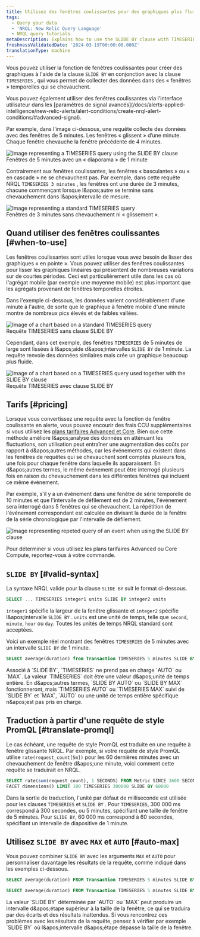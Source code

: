 ```yaml
---
title: Utilisez des fenêtres coulissantes pour des graphiques plus fluides
tags:
  - Query your data
  - 'NRQL: New Relic Query Language'
  - NRQL query tutorials
metaDescription: Explains how to use the SLIDE BY clause with TIMESERIES to smooth out "spiky" charts.
freshnessValidatedDate: '2024-03-19T00:00:00.000Z'
translationType: machine
---
```


Vous pouvez utiliser la fonction de fenêtres coulissantes pour créer des graphiques à l'aide de la clause `SLIDE BY` en conjonction avec la clause `TIMESERIES` , qui vous permet de collecter des données dans des « fenêtres » temporelles qui se chevauchent.

<Callout variant="tip">
  Vous pouvez également utiliser des fenêtres coulissantes via l'interface utilisateur dans les [paramètres de signal avancés](/docs/alerts-applied-intelligence/new-relic-alerts/alert-conditions/create-nrql-alert-conditions/#advanced-signal).
</Callout>

Par exemple, dans l’image ci-dessous, une requête collecte des données avec des fenêtres de 5 minutes. Les fenêtres « glissent » d’une minute. Chaque fenêtre chevauche la fenêtre précédente de 4 minutes.

<img title="TIMESERIES query with SLIDE BY clause" alt="Image representing a TIMESERIES query using the SLIDE BY clause" src="/images/queries-nrql_diagram_slide-by-window-time-series.webp" />

<figcaption>
  Fenêtres de 5 minutes avec un « diaporama » de 1 minute
</figcaption>

Contrairement aux fenêtres coulissantes, les fenêtres « basculantes » ou « en cascade » ne se chevauchent pas. Par exemple, dans cette requête NRQL `TIMESERIES 3 minutes` , les fenêtres ont une durée de 3 minutes, chacune commençant lorsque l&amp;apos;autre se termine sans chevauchement dans l&amp;apos;intervalle de mesure.

<img title="TIMESERIES query without SLIDE BY clause" alt="Image representing a standard TIMESERIES query" src="/images/queries-nrql_diagram_non-sliding-window-time-series.webp" />

<figcaption>
  Fenêtres de 3 minutes sans chevauchement ni « glissement ».
</figcaption>

## Quand utiliser des fenêtres coulissantes [#when-to-use]

Les fenêtres coulissantes sont utiles lorsque vous avez besoin de lisser des graphiques « en pointe ». Vous pouvez utiliser des fenêtres coulissantes pour lisser les graphiques linéaires qui présentent de nombreuses variations sur de courtes périodes. Ceci est particulièrement utile dans les cas où l'agrégat mobile (par exemple une moyenne mobile) est plus important que les agrégats provenant de fenêtres temporelles étroites.

Dans l'exemple ci-dessous, les données varient considérablement d'une minute à l'autre, de sorte que le graphique à fenêtre mobile d'une minute montre de nombreux pics élevés et de faibles vallées.

<img title="TIMESERIES query without SLIDE BY clause" alt="Image of a chart based on a standard TIMESERIES query" src="/images/queries-nrql_screenshot-full_timeseries-spiky-NRQL-query-builder.webp" />

<figcaption>
  Requête TIMESERIES sans clause SLIDE BY
</figcaption>

Cependant, dans cet exemple, des fenêtres `TIMESERIES` de 5 minutes de large sont lissées à l&amp;apos;aide d&amp;apos;intervalles `SLIDE BY` de 1 minute. La requête renvoie des données similaires mais crée un graphique beaucoup plus fluide.

<img title="SLIDE BY used with TIMESERIES" alt="Image of a chart based on a TIMESERIES query used together with the SLIDE BY clause" src="/images/queries-nrql_screenshot-full_timeseries-smoothed-with-slide-by-NRQL-query-builder.webp" />

<figcaption>
  Requête TIMESERIES avec clause SLIDE BY
</figcaption>

## Tarifs [#pricing]

Lorsque vous convertissez une requête avec la fonction de fenêtre coulissante en alerte, vous pouvez encourir des frais CCU supplémentaires si vous utilisez les [plans tarifaires Advanced et Core](https://newrelic.com/pricing/compute#pricing_plan-compute). Bien que cette méthode améliore l&amp;apos;analyse des données en atténuant les fluctuations, son utilisation peut entraîner une augmentation des coûts par rapport à d&amp;apos;autres méthodes, car les événements qui existent dans les fenêtres de requêtes qui se chevauchent sont comptés plusieurs fois, une fois pour chaque fenêtre dans laquelle ils apparaissent. En d&amp;apos;autres termes, le même événement peut être interrogé plusieurs fois en raison du chevauchement dans les différentes fenêtres qui incluent ce même événement.

Par exemple, s'il y a un événement dans une fenêtre de série temporelle de 10 minutes et que l'intervalle de défilement est de 2 minutes, l'événement sera interrogé dans 5 fenêtres qui se chevauchent. La répétition de l'événement correspondant est calculée en divisant la durée de la fenêtre de la série chronologique par l'intervalle de défilement.

<img title="TIMESERIES query example with SLIDE BY clause" alt="Image representing repeted query of an event when using the SLIDE BY clause" src="/images/queries-nrql_diagram_slide-by-window-time-series-example.webp" />

Pour déterminer si vous utilisez les plans tarifaires Advanced ou Core Compute, reportez-vous à votre commande.

## `SLIDE BY` [#valid-syntax]

La syntaxe NRQL valide pour la clause `SLIDE BY` suit le format ci-dessous.

```sql
SELECT ... TIMESERIES integer1 units SLIDE BY integer2 units
```

`integer1` spécifie la largeur de la fenêtre glissante et `integer2` spécifie l&amp;apos;intervalle `SLIDE BY` . `units` est une unité de temps, telle que `second`, `minute`, `hour` ou `day`. Toutes les unités de temps NRQL standard sont acceptées.

Voici un exemple réel montrant des fenêtres `TIMESERIES` de 5 minutes avec un intervalle `SLIDE BY` de 1 minute.

```sql
SELECT average(duration) from Transaction TIMESERIES 5 minutes SLIDE BY 1 minute
```

<Callout variant="tip">
  Associé à `SLIDE BY`, `TIMESERIES` ne prend pas en charge `AUTO` ou `MAX`. La valeur `TIMESERIES` doit être une valeur d&amp;apos;unité de temps entière. En d&amp;apos;autres termes, `SLIDE BY AUTO` ou `SLIDE BY MAX` fonctionneront, mais `TIMESERIES AUTO` ou `TIMESERIES MAX` suivi de `SLIDE BY` et `MAX`, `AUTO` ou une unité de temps entière spécifique n&amp;apos;est pas pris en charge.
</Callout>

## Traduction à partir d'une requête de style PromQL [#translate-promql]

Le cas échéant, une requête de style PromQL est traduite en une requête à fenêtre glissante NRQL. Par exemple, si votre requête de style PromQL utilise `rate(request_count[5m])` pour les 60 dernières minutes avec un chevauchement de fenêtre d&amp;apos;une minute, voici comment cette requête se traduirait en NRQL.

```sql
SELECT rate(sum(request_count), 1 SECONDS) FROM Metric SINCE 3600 SECONDS AGO UNTIL NOW 
FACET dimensions() LIMIT 100 TIMESERIES 300000 SLIDE BY 60000
```

Dans la sortie de traduction, l'unité par défaut de milliseconde est utilisée pour les clauses `TIMESERIES` et `SLIDE BY` . Pour `TIMESERIES`, 300 000 ms correspond à 300 secondes, ou 5 minutes, spécifiant une taille de fenêtre de 5 minutes. Pour `SLIDE BY`, 60 000 ms correspond à 60 secondes, spécifiant un intervalle de diapositive de 1 minute.

## Utilisez `SLIDE BY` avec `MAX` et `AUTO` [#auto-max]

Vous pouvez combiner `SLIDE BY` avec les arguments `MAX` et `AUTO` pour personnaliser davantage les résultats de la requête, comme indiqué dans les exemples ci-dessous.

```sql
SELECT average(duration) FROM Transaction TIMESERIES 5 minutes SLIDE BY MAX
```

```sql
SELECT average(duration) FROM Transaction TIMESERIES 5 minutes SLIDE BY AUTO
```

<Callout variant="tip">
  La valeur `SLIDE BY` déterminée par `AUTO` ou `MAX` peut produire un intervalle d&amp;apos;étape supérieur à la taille de la fenêtre, ce qui se traduira par des écarts et des résultats inattendus. Si vous rencontrez ces problèmes avec les résultats de la requête, pensez à vérifier par exemple `SLIDE BY` où l&amp;apos;intervalle d&amp;apos;étape dépasse la taille de la fenêtre.
</Callout>